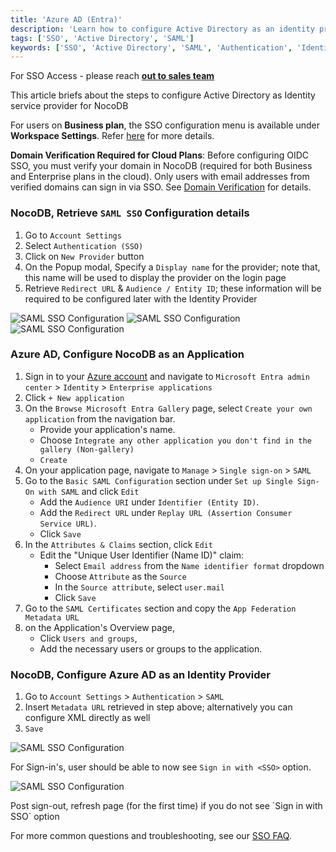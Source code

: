 ```yaml
---
title: 'Azure AD (Entra)'
description: 'Learn how to configure Active Directory as an identity provider for NocoDB.'
tags: ['SSO', 'Active Directory', 'SAML']
keywords: ['SSO', 'Active Directory', 'SAML', 'Authentication', 'Identity Provider']
---
```


<Callout type="info">For SSO Access - please reach [**out to sales team**](https://cal.com/nocodb)</Callout>

This article briefs about the steps to configure Active Directory as Identity service provider for NocoDB

<Callout type="info">For users on **Business plan**, the SSO configuration menu is available under **Workspace Settings**.
    Refer [here](/docs/product-docs/account-settings/authentication#business-plan) for more details.</Callout>

<Callout type="warning">**Domain Verification Required for Cloud Plans**: Before configuring OIDC SSO, you must verify your domain in NocoDB (required for both Business and Enterprise plans in the cloud). Only users with email addresses from verified domains can sign in via SSO. See [Domain Verification](/docs/product-docs/account-settings/authentication#domain-verification-required-for-cloud-plans) for details.</Callout>

### NocoDB, Retrieve `SAML SSO` Configuration details

1. Go to `Account Settings`
2. Select `Authentication (SSO)`
3. Click on `New Provider` button
4. On the Popup modal, Specify a `Display name` for the provider; note that, this name will be used to display the
   provider on the login page
5. Retrieve `Redirect URL` & `Audience / Entity ID`; these information will be required to be configured later with the
   Identity Provider

![SAML SSO Configuration](/img/v2/account-settings/SSO-1.png)
![SAML SSO Configuration](/img/v2/account-settings/SAML-2.png)
![SAML SSO Configuration](/img/v2/account-settings/SAML-3.png)

### Azure AD, Configure NocoDB as an Application

1. Sign in to your [Azure account](https://portal.azure.com/#allservices) and navigate
   to `Microsoft Entra admin center` > `Identity` > `Enterprise applications`
2. Click `+ New application`
3. On the `Browse Microsoft Entra Gallery` page, select `Create your own application` from the navigation bar.
    - Provide your application's name.
    - Choose `Integrate any other application you don't find in the gallery (Non-gallery)`
    - `Create`
4. On your application page, navigate to `Manage` > `Single sign-on` > `SAML`
5. Go to the `Basic SAML Configuration` section under `Set up Single Sign-On with SAML` and click `Edit`
    - Add the `Audience URI` under `Identifier (Entity ID)`.
    - Add the `Redirect URL` under `Replay URL (Assertion Consumer Service URL)`.
    - Click `Save`
6. In the `Attributes & Claims` section, click `Edit`
    - Edit the "Unique User Identifier (Name ID)" claim:
        - Select `Email address` from the `Name identifier format` dropdown
        - Choose `Attribute` as the `Source`
        - In the `Source attribute`, select `user.mail`
        - Click `Save`
7. Go to the `SAML Certificates` section and copy the `App Federation Metadata URL`
8. on the Application's Overview page,
    - Click `Users and groups`,
    - Add the necessary users or groups to the application.

### NocoDB, Configure Azure AD as an Identity Provider

1. Go to `Account Settings` > `Authentication` > `SAML`
2. Insert `Metadata URL` retrieved in step above; alternatively you can configure XML directly as well
3. `Save`

![SAML SSO Configuration](/img/v2/account-settings/SAML-4.png)

For Sign-in's, user should be able to now see `Sign in with <SSO>` option.

![SAML SSO Configuration](/img/v2/account-settings/SSO-SignIn.png)

<Callout type="note">
Post sign-out, refresh page (for the first time) if you do not see `Sign in with SSO` option
</Callout>

<Callout type="info">For more common questions and troubleshooting, see our [SSO FAQ](/docs/product-docs/account-settings/authentication/FAQs).</Callout>
